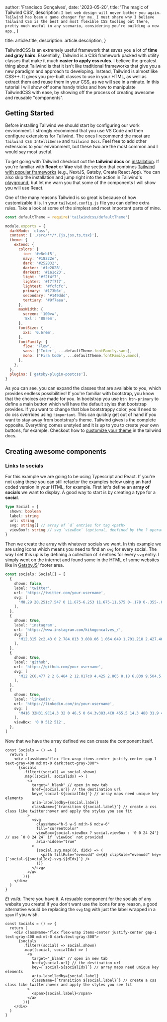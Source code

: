 
  author: 'Francisco Gonçalves',
  date: '2023-05-20',
  title: 'The magic of Tailwind CSS',
  description: `I bet web design will never bother you again. Tailwind has been a game changer for me. I must share why I believe Tailwind CSS is the best and most flexible CSS tooling out there, pretty much useful in any scenario, considering you're building a new app.`,
}

  title: article.title,
  description: article.description,
}


TailwindCSS is an extremely useful framework that saves you a lot of **time and gray hairs**. Essentially, Tailwind is a CSS framework packed with utility classes that make it much **easier to apply css rules**. I believe the greatest thing about Tailwind is that it isn't like traditional frameworks that give you a new paradigm and approach to developing. Instead, Tailwind is almost like CSS++. It gives you pre-built classes to use in your HTML, as well as extract them and reuse them in your CSS, as we will see in a minute. In this tutorial I will show off some handy tricks and how to manipulate TailwindCSS with ease, by showing off the process of creating awesome and reusable "components".

## Getting Started

Before installing Tailwind we should start by configuring our work environment. I strongly recommend that you use VS Code and then configure extensions for Tailwind. The ones I recommend the most are `Tailwind CSS IntelliSense` and `Tailwind Docs`. Feel free to add other extensions to your environment, but these two are the most common and I would say most useful.

To get going with Tailwind checkout out the **tailwind docs** on [installation](https://tailwindcss.com/docs/installation). If you're familiar with **React** or **Vue** visit the section that combines [Tailwind with popular frameworks](https://tailwindcss.com/docs/installation/framework-guides) (e.g., NextJS, Gatsby, Create React App). You can also skip the installation and jump right into the action in Tailwind's [playground](play.tailwindcss.com/), but let me warn you that some of the components I will show you will use React.

One of the many reasons Tailwind is so great is because of how customizable it is. In your `tailwind.config.js` file you can define extra rules. Take a look at some of the simplest and most important parts of mine.

```js
const defaultTheme = require('tailwindcss/defaultTheme')

module.exports = {
  darkMode: 'class',
  content: ['./src/**/*.{js,jsx,ts,tsx}'],
  theme: {
    extend: {
      colors: {
        ice: '#e8ebf5',
        navy: '#18222e',
        dark: '#252832',
        darker: '#1e2028',
        darkest: '#1a1c23',
        light: '#f2f4f7',
        lighter: '#f7f7f7',
        lightest: '#fcfcfc',
        primary: '#173b6c',
        secondary: '#149ddd',
        tertiary: '#9f7aea',
      },
      maxWidth: {
        screen: '100vw',
        '8xl': '88rem',
      },
      fontSize: {
        xxs: '0.6rem',
      },
      fontFamily: {
        flow: 'Flow',
        sans: ['Inter', ...defaultTheme.fontFamily.sans],
        mono: ['Fira Code', ...defaultTheme.fontFamily.mono],
      },
    },
  },
  plugins: ['gatsby-plugin-postcss'],
}
```

As you can see, you can expand the classes that are available to you, which provides endless possibilities! If you're familiar with bootstrap, you know that the choices are made for you. In bootstrap you use `btn btn-primary` to define a main button which will have the default styles that bootstrap provides. If you want to change that blue bootstrappy color, you'll need to do css overrides using `!important`. This can quickly get out of hand if you want to stay away from bootstrap's theme. Tailwind gives is the complete opposite. Everything comes unstyled and it is up to you to create your own buttons, for example. Checkout how to [customize your theme](https://tailwindcss.com/docs/adding-custom-styles) in the tailwind docs.

## Creating awesome components

### Links to socials

For this example we are going to be using Typescript and React. If you're not using these you can still refactor the examples below using an hard coded version in your HTML, for example. First let's define an **array of socials** we want to display. A good way to start is by creating a type for a **social**.

```ts
type Social = {
  shown: boolean
  label: string
  url: string
  svg: string[] // array of `d` entries for tag <path>
  viewBox?: string // svg `viewBox` (optional, deefined by the ? operator)
}
```

Then we create the array with whatever socials we want. In this example we are using icons which means you need to find an `svg` for every social. The way I set this up is by defining a collection of `d` entries for every `svg` entry. I simply went on the internet and found some in the HTML of some websites like in [GatsbyJS](https://www.gatsbyjs.com/)' footer area.

```ts
const socials: Social[] = [
  {
    shown: false,
    label: 'twitter',
    url: 'https://twitter.com/your-username',
    svg: [
      'M8.29 20.251c7.547 0 11.675-6.253 11.675-11.675 0-.178 0-.355-.012-.53A8.348 8.348 0 0022 5.92a8.19 8.19 0 01-2.357.646 4.118 4.118 0 001.804-2.27 8.224 8.224 0 01-2.605.996 4.107 4.107 0 00-6.993 3.743 11.65 11.65 0 01-8.457-4.287 4.106 4.106 0 001.27 5.477A4.072 4.072 0 012.8 9.713v.052a4.105 4.105 0 003.292 4.022 4.095 4.095 0 01-1.853.07 4.108 4.108 0 003.834 2.85A8.233 8.233 0 012 18.407a11.616 11.616 0 006.29 1.84',
    ],
  },
  {
    shown: true,
    label: 'instagram',
    url: 'https://www.instagram.com/kikogoncalves_/',
    svg: [
      'M12.315 2c2.43 0 2.784.013 3.808.06 1.064.049 1.791.218 2.427.465a4.902 4.902 0 011.772 1.153 4.902 4.902 0 011.153 1.772c.247.636.416 1.363.465 2.427.048 1.067.06 1.407.06 4.123v.08c0 2.643-.012 2.987-.06 4.043-.049 1.064-.218 1.791-.465 2.427a4.902 4.902 0 01-1.153 1.772 4.902 4.902 0 01-1.772 1.153c-.636.247-1.363.416-2.427.465-1.067.048-1.407.06-4.123.06h-.08c-2.643 0-2.987-.012-4.043-.06-1.064-.049-1.791-.218-2.427-.465a4.902 4.902 0 01-1.772-1.153 4.902 4.902 0 01-1.153-1.772c-.247-.636-.416-1.363-.465-2.427-.047-1.024-.06-1.379-.06-3.808v-.63c0-2.43.013-2.784.06-3.808.049-1.064.218-1.791.465-2.427a4.902 4.902 0 011.153-1.772A4.902 4.902 0 015.45 2.525c.636-.247 1.363-.416 2.427-.465C8.901 2.013 9.256 2 11.685 2h.63zm-.081 1.802h-.468c-2.456 0-2.784.011-3.807.058-.975.045-1.504.207-1.857.344-.467.182-.8.398-1.15.748-.35.35-.566.683-.748 1.15-.137.353-.3.882-.344 1.857-.047 1.023-.058 1.351-.058 3.807v.468c0 2.456.011 2.784.058 3.807.045.975.207 1.504.344 1.857.182.466.399.8.748 1.15.35.35.683.566 1.15.748.353.137.882.3 1.857.344 1.054.048 1.37.058 4.041.058h.08c2.597 0 2.917-.01 3.96-.058.976-.045 1.505-.207 1.858-.344.466-.182.8-.398 1.15-.748.35-.35.566-.683.748-1.15.137-.353.3-.882.344-1.857.048-1.055.058-1.37.058-4.041v-.08c0-2.597-.01-2.917-.058-3.96-.045-.976-.207-1.505-.344-1.858a3.097 3.097 0 00-.748-1.15 3.098 3.098 0 00-1.15-.748c-.353-.137-.882-.3-1.857-.344-1.023-.047-1.351-.058-3.807-.058zM12 6.865a5.135 5.135 0 110 10.27 5.135 5.135 0 010-10.27zm0 1.802a3.333 3.333 0 100 6.666 3.333 3.333 0 000-6.666zm5.338-3.205a1.2 1.2 0 110 2.4 1.2 1.2 0 010-2.4z',
    ],
  },
  {
    shown: true,
    label: 'github',
    url: 'https://github.com/your-username',
    svg: [
      'M12 2C6.477 2 2 6.484 2 12.017c0 4.425 2.865 8.18 6.839 9.504.5.092.682-.217.682-.483 0-.237-.008-.868-.013-1.703-2.782.605-3.369-1.343-3.369-1.343-.454-1.158-1.11-1.466-1.11-1.466-.908-.62.069-.608.069-.608 1.003.07 1.531 1.032 1.531 1.032.892 1.53 2.341 1.088 2.91.832.092-.647.35-1.088.636-1.338-2.22-.253-4.555-1.113-4.555-4.951 0-1.093.39-1.988 1.029-2.688-.103-.253-.446-1.272.098-2.65 0 0 .84-.27 2.75 1.026A9.564 9.564 0 0112 6.844c.85.004 1.705.115 2.504.337 1.909-1.296 2.747-1.027 2.747-1.027.546 1.379.202 2.398.1 2.651.64.7 1.028 1.595 1.028 2.688 0 3.848-2.339 4.695-4.566 4.943.359.309.678.92.678 1.855 0 1.338-.012 2.419-.012 2.747 0 .268.18.58.688.482A10.019 10.019 0 0022 12.017C22 6.484 17.522 2 12 2z',
    ],
  },
  {
    shown: true,
    label: 'linkedin',
    url: 'https://linkedin.com/in/your-username',
    svg: [
      'M416 32H31.9C14.3 32 0 46.5 0 64.3v383.4C0 465.5 14.3 480 31.9 480H416c17.6 0 32-14.5 32-32.3V64.3c0-17.8-14.4-32.3-32-32.3zM135.4 416H69V202.2h66.5V416zm-33.2-243c-21.3 0-38.5-17.3-38.5-38.5S80.9 96 102.2 96c21.2 0 38.5 17.3 38.5 38.5 0 21.3-17.2 38.5-38.5 38.5zm282.1 243h-66.4V312c0-24.8-.5-56.7-34.5-56.7-34.6 0-39.9 27-39.9 54.9V416h-66.4V202.2h63.7v29.2h.9c8.9-16.8 30.6-34.5 62.9-34.5 67.2 0 79.7 44.3 79.7 101.9V416z',
    ],
    viewBox: '0 0 512 512',
  },
]
```

Now that we have the array defined we can create the component itself.

```tsx
const Socials = () => {
  return (
    <div className="flex flex-wrap items-center justify-center gap-1 text-gray-400 md:mt-0 dark:text-gray-300">
      {socials
        .filter((social) => social.shown)
        .map((social, socialIdx) => (
          <a
            target="_blank" // open in new tab
            href={social.url} // the destination url
            key={`social-${socialIdx}`} // array maps need unique key elements
            aria-labelledby={social.label}
            className={`transition ${social.label}`} // create a css class like twitter:hover and apply the styles you see fit
          >
            <svg
              className="h-5 w-5 md:h-6 md:w-6"
              fill="currentColor"
              viewBox={social.viewBox ? social.viewBox : '0 0 24 24'} // use `0 0 24 24` if `viewBox` not provided
              aria-hidden="true"
            >
              {social.svg.map((d, dIdx) => (
                <path fillRule="evenodd" d={d} clipRule="evenodd" key={`social-${socialIdx}-svg-${dIdx}`} />
              ))}
            </svg>
          </a>
        ))}
    </div>
  )
}
```

_Et voilà_. There you have it. A resuable component for the socials of any website you create! If you don't want use the icons for any reason, a good alternative would be replacing the `svg` tag with just the label wrapped in a `span` if you wish.

```tsx
const Socials = () => {
  return (
    <div className="flex flex-wrap items-center justify-center gap-1 text-gray-400 md:mt-0 dark:text-gray-300">
      {socials
        .filter((social) => social.shown)
        .map((social, socialIdx) => (
          <a
            target="_blank" // open in new tab
            href={social.url} // the destination url
            key={`social-${socialIdx}`} // array maps need unique key elements
            aria-labelledby={social.label}
            className={`transition ${social.label}`} // create a css class like twitter:hover and apply the styles you see fit
          >
            <span>{social.label}</span>
          </a>
        ))}
    </div>
  )
}
```
